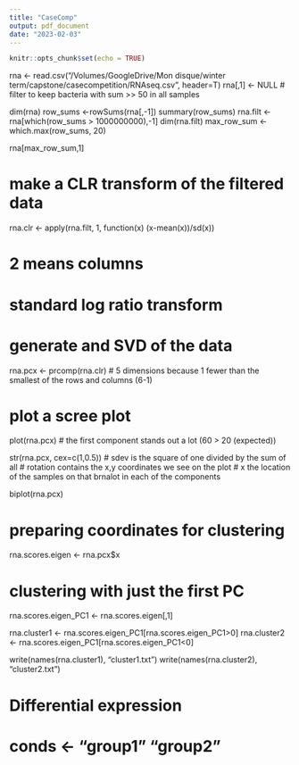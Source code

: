 ```yaml
---
title: "CaseComp"
output: pdf_document
date: "2023-02-03"
---
```


```r
knitr::opts_chunk$set(echo = TRUE)
```
rna <- read.csv("/Volumes/GoogleDrive/Mon disque/winter term/capstone/casecompetition/RNAseq.csv", header=T)
rna[,1] <- NULL
# filter to keep bacteria with sum >> 50 in all samples

dim(rna)
row_sums <-rowSums(rna[,-1])
summary(row_sums)
rna.filt <- rna[which(row_sums > 1000000000),-1]
dim(rna.filt)
max_row_sum <- which.max(row_sums, 20)

rna[max_row_sum,1]

# make a CLR transform of the filtered data
rna.clr <- apply(rna.filt, 1, function(x) (x-mean(x))/sd(x))


# 2 means columns
# standard log ratio transform

# generate and SVD of the data
rna.pcx <- prcomp(rna.clr)
# 5 dimensions because 1 fewer than the smallest of the rows and columns (6-1)

# plot a scree plot
plot(rna.pcx)
# the first component stands out a lot (60 > 20 (expected))

str(rna.pcx, cex=c(1,0.5))
# sdev is the square of one divided by the sum of all
# rotation contains the x,y coordinates we see on the plot
# x the location of the samples on that brnalot in each of the components

biplot(rna.pcx)

# preparing coordinates for clustering
rna.scores.eigen <- rna.pcx$x




# clustering with just the first PC
rna.scores.eigen_PC1 <- rna.scores.eigen[,1]

rna.cluster1 <- rna.scores.eigen_PC1[rna.scores.eigen_PC1>0]
rna.cluster2 <- rna.scores.eigen_PC1[rna.scores.eigen_PC1<0]

write(names(rna.cluster1), "cluster1.txt")
write(names(rna.cluster2), "cluster2.txt")

##########################################
# Differential expression

# conds <- "group1" "group2"


